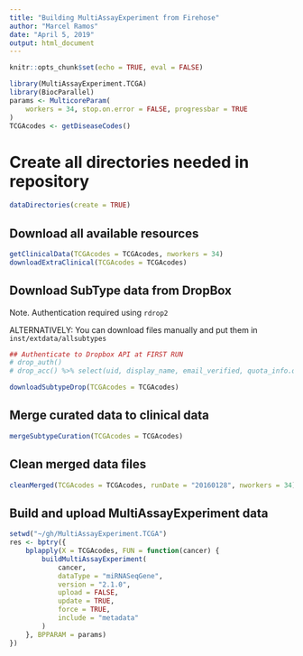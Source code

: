 ```yaml
---
title: "Building MultiAssayExperiment from Firehose"
author: "Marcel Ramos"
date: "April 5, 2019"
output: html_document
---
```


```r
knitr::opts_chunk$set(echo = TRUE, eval = FALSE)
```

```r
library(MultiAssayExperiment.TCGA)
library(BiocParallel)
params <- MulticoreParam(
    workers = 34, stop.on.error = FALSE, progressbar = TRUE
)
TCGAcodes <- getDiseaseCodes()
```

# Create all directories needed in repository

```r
dataDirectories(create = TRUE)
```

## Download all available resources

```r
getClinicalData(TCGAcodes = TCGAcodes, nworkers = 34)
downloadExtraClinical(TCGAcodes = TCGAcodes)
```

## Download SubType data from DropBox

Note. Authentication required using `rdrop2`

ALTERNATIVELY: You can download files manually and put them in
`inst/extdata/allsubtypes`

```r
## Authenticate to Dropbox API at FIRST RUN
# drop_auth()
# drop_acc() %>% select(uid, display_name, email_verified, quota_info.quota)

downloadSubtypeDrop(TCGAcodes = TCGAcodes)
```

## Merge curated data to clinical data

```r
mergeSubtypeCuration(TCGAcodes = TCGAcodes)
```

## Clean merged data files

```r
cleanMerged(TCGAcodes = TCGAcodes, runDate = "20160128", nworkers = 34)
```

## Build and upload MultiAssayExperiment data

```r
setwd("~/gh/MultiAssayExperiment.TCGA")
res <- bptry({
    bplapply(X = TCGAcodes, FUN = function(cancer) {
        buildMultiAssayExperiment(
            cancer,
            dataType = "miRNASeqGene",
            version = "2.1.0",
            upload = FALSE,
            update = TRUE,
            force = TRUE,
            include = "metadata"
        )
    }, BPPARAM = params)
})
```

